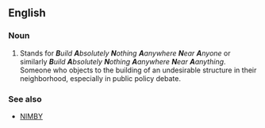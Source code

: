 ==English==

===Noun===

#Stands for '' '''B'''uild '''A'''bsolutely '''N'''othing '''A'''anywhere '''N'''ear '''A'''nyone '' or similarly '' '''B'''uild '''A'''bsolutely '''N'''othing '''A'''anywhere '''N'''ear '''A'''anything ''. Someone who objects to the building of an undesirable structure in their neighborhood, especially in public policy debate.

===See also===
*[[NIMBY]]